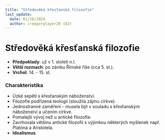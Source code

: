 ```yaml
---
title: "Středověká křesťanská filozofie"
last_update:
  date: 01/26/2024
  author: creeperplayer20 (DJ)
---
```


# Středověká křesťanská filozofie

- **Předpoklady**: už v 1. století n.l.
- **Větší rozmach**: po zániku Římské říše (cca 5. st.).
- **Vrchol**: 14. - 15. st.

### Charakteristika

- Úzké sepětí s křesťanským náboženství.
- Filozofie podřízená teologii (sloužila zájmu církve).
- Jednostranné zaměření - musela být v souladu s křesťanským náboženství a učením církve.
- Pomalejší vývoj než u antické filozofie.
- Zavrhovala většinu antické filozofii s výjimkou některých myšlenek např. Platóna a Aristotela.
- **Idealismus**.
